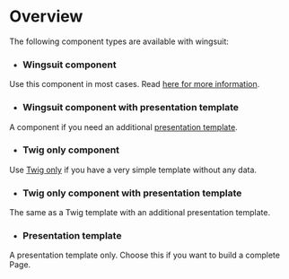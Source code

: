 # Overview

The following component types are available with wingsuit:
* ### Wingsuit component
Use this component in most cases. Read [here for more information](../wingsuit).
* ### Wingsuit component with presentation template
A component if you need an additional [presentation template](../presentation).
* ### Twig only component
Use [Twig only](../twig) if you have a very simple template without any data.
* ### Twig only component with presentation template
The same as a Twig template with an additional presentation template.
* ### Presentation template
A presentation template only. Choose this if you want to build a complete Page.

